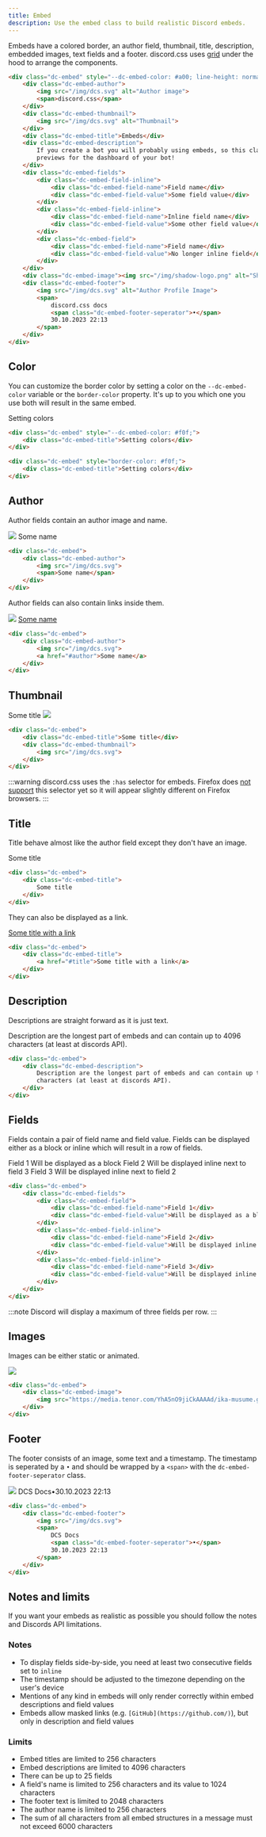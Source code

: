 ```yaml
---
title: Embed
description: Use the embed class to build realistic Discord embeds.
---
```



Embeds have a colored border, an author field, thumbnail, title, description, embedded images, text fields and a footer.
discord.css uses [grid](https://developer.mozilla.org/en-US/docs/Web/CSS/grid) under the hood to arrange the components.


<CodePreview bordered={true}>
  <EmbedExample />
</CodePreview>

```html
<div class="dc-embed" style="--dc-embed-color: #a00; line-height: normal;">
    <div class="dc-embed-author">
        <img src="/img/dcs.svg" alt="Author image">
        <span>discord.css</span>
    </div>
    <div class="dc-embed-thumbnail">
        <img src="/img/dcs.svg" alt="Thumbnail">
    </div>
    <div class="dc-embed-title">Embeds</div>
    <div class="dc-embed-description">
        If you create a bot you will probably using embeds, so this class is ideal if you want to build
        previews for the dashboard of your bot!
    </div>
    <div class="dc-embed-fields">
        <div class="dc-embed-field-inline">
            <div class="dc-embed-field-name">Field name</div>
            <div class="dc-embed-field-value">Some field value</div>
        </div>
        <div class="dc-embed-field-inline">
            <div class="dc-embed-field-name">Inline field name</div>
            <div class="dc-embed-field-value">Some other field value</div>
        </div>
        <div class="dc-embed-field">
            <div class="dc-embed-field-name">Field name</div>
            <div class="dc-embed-field-value">No longer inline field</div>
        </div>
    </div>
    <div class="dc-embed-image"><img src="/img/shadow-logo.png" alt="Shadow"></div>
    <div class="dc-embed-footer">
        <img src="/img/dcs.svg" alt="Author Profile Image">
        <span>
            discord.css docs
            <span class="dc-embed-footer-seperator">•</span>
            30.10.2023 22:13
        </span>
    </div>
</div>
```

## Color

You can customize the border color by setting a color on the `--dc-embed-color` variable or the `border-color` property.
It's up to you which one you use both will result in the same embed.

<CodePreview bordered={true}>
  <Embed color="#f0f">
    <Embed.Title>Setting colors</Embed.Title>
  </Embed>
</CodePreview>

```html
<div class="dc-embed" style="--dc-embed-color: #f0f;">
    <div class="dc-embed-title">Setting colors</div>
</div>
```

```html
<div class="dc-embed" style="border-color: #f0f;">
    <div class="dc-embed-title">Setting colors</div>
</div>
```


## Author

Author fields contain an author image and name.

<CodePreview bordered={true}>
  <Embed>
    <Embed.Author>
      <img src="/img/dcs.svg" />
      <span>Some name</span>
    </Embed.Author>
  </Embed>
</CodePreview>

```html
<div class="dc-embed">
    <div class="dc-embed-author">
        <img src="/img/dcs.svg">
        <span>Some name</span>
    </div>
</div>
```

Author fields can also contain links inside them.

<CodePreview bordered={true}>
  <Embed>
    <Embed.Author>
      <img src="/img/dcs.svg" />
      <a href="#author">Some name</a>
    </Embed.Author>
  </Embed>
</CodePreview>

```html
<div class="dc-embed">
    <div class="dc-embed-author">
        <img src="/img/dcs.svg">
        <a href="#author">Some name</a>
    </div>
</div>
```


## Thumbnail

<CodePreview bordered={true}>
  <Embed>
    <Embed.Title>Some title</Embed.Title>
    <Embed.Thumbnail>
      <img src='/img/dcs.svg' />
    </Embed.Thumbnail>
  </Embed>
</CodePreview>

```html
<div class="dc-embed">
    <div class="dc-embed-title">Some title</div>
    <div class="dc-embed-thumbnail">
        <img src="/img/dcs.svg">
    </div>
</div>
```

:::warning
discord.css uses the `:has` selector for embeds. Firefox does [not support](https://caniuse.com/css-has) this selector
yet so it will appear slightly different on Firefox browsers.
:::


## Title

Title behave almost like the author field except they don't have an image.

<CodePreview bordered={true}>
  <Embed>
    <Embed.Title>Some title</Embed.Title>
  </Embed>
</CodePreview>

```html
<div class="dc-embed">
    <div class="dc-embed-title">
        Some title
    </div>
</div>
```

They can also be displayed as a link.

<CodePreview bordered={true}>
  <Embed>
    <Embed.Title>
      <a href="#title">Some title with a link</a>
    </Embed.Title>
  </Embed>
</CodePreview>

```html
<div class="dc-embed">
    <div class="dc-embed-title">
        <a href="#title">Some title with a link</a>
    </div>
</div>
```


## Description

Descriptions are straight forward as it is just text.

<CodePreview bordered={true}>
  <Embed>
    <Embed.Description>Description are the longest part of embeds and can contain up to 4096 characters (at least at
      discords API).</Embed.Description>
  </Embed>
</CodePreview>

```html
<div class="dc-embed">
    <div class="dc-embed-description">
        Description are the longest part of embeds and can contain up to 4096
        characters (at least at discords API).
    </div>
</div>
```


## Fields

Fields contain a pair of field name and field value. Fields can be displayed either as a block or inline which will
result in a row of fields.

<CodePreview bordered={true}>
  <Embed>
    <Embed.Fields>
      <Embed.Field>
        <Embed.Field.Name>Field 1</Embed.Field.Name>
        <Embed.Field.Value>Will be displayed as a block</Embed.Field.Value>
      </Embed.Field>
      <Embed.Field inline={true}>
        <Embed.Field.Name>Field 2</Embed.Field.Name>
        <Embed.Field.Value>Will be displayed inline next to field 3</Embed.Field.Value>
      </Embed.Field>
      <Embed.Field inline={true}>
        <Embed.Field.Name>Field 3</Embed.Field.Name>
        <Embed.Field.Value>Will be displayed inline next to field 2</Embed.Field.Value>
      </Embed.Field>
    </Embed.Fields>
  </Embed>
</CodePreview>

```html
<div class="dc-embed">
    <div class="dc-embed-fields">
        <div class="dc-embed-field">
            <div class="dc-embed-field-name">Field 1</div>
            <div class="dc-embed-field-value">Will be displayed as a block</div>
        </div>
        <div class="dc-embed-field-inline">
            <div class="dc-embed-field-name">Field 2</div>
            <div class="dc-embed-field-value">Will be displayed inline next to field 3</div>
        </div>
        <div class="dc-embed-field-inline">
            <div class="dc-embed-field-name">Field 3</div>
            <div class="dc-embed-field-value">Will be displayed inline next to field 2</div>
        </div>
    </div>
</div>
```

:::note
Discord will display a maximum of three fields per row.
:::


## Images

Images can be either static or animated.

<CodePreview bordered={true}>
  <Embed>
    <Embed.Image>
      <img src="https://media.tenor.com/YhA5nO9jiCkAAAAd/ika-musume.gif" />
    </Embed.Image>
  </Embed>
</CodePreview>

```html
<div class="dc-embed">
    <div class="dc-embed-image">
        <img src="https://media.tenor.com/YhA5nO9jiCkAAAAd/ika-musume.gif">
    </div>
</div>
```


## Footer

The footer consists of an image, some text and a timestamp. The timestamp is seperated by a `•` and should be wrapped by
a `<span>` with the `dc-embed-footer-seperator` class.

<CodePreview bordered={true}>
  <Embed>
    <Embed.Footer>
      <img src="/img/dcs.svg" />
      <span>DCS Docs<span className="dc-embed-footer-seperator">•</span>30.10.2023 22:13</span>
    </Embed.Footer>
  </Embed>
</CodePreview>

```html
<div class="dc-embed">
    <div class="dc-embed-footer">
        <img src="/img/dcs.svg">
        <span>
            DCS Docs
            <span class="dc-embed-footer-seperator">•</span>
            30.10.2023 22:13
        </span>
    </div>
</div>
```


## Notes and limits

If you want your embeds as realistic as possible you should follow the notes and Discords API limitations.

### Notes
- To display fields side-by-side, you need at least two consecutive fields set to `inline`
- The timestamp should be adjusted to the timezone depending on the user's device
- Mentions of any kind in embeds will only render correctly within embed descriptions and field values
- Embeds allow masked links (e.g. `[GitHub](https://github.com/)`), but only in description and field values

### Limits

- Embed titles are limited to 256 characters
- Embed descriptions are limited to 4096 characters
- There can be up to 25 fields
- A field's name is limited to 256 characters and its value to 1024 characters
- The footer text is limited to 2048 characters
- The author name is limited to 256 characters
- The sum of all characters from all embed structures in a message must not exceed 6000 characters
